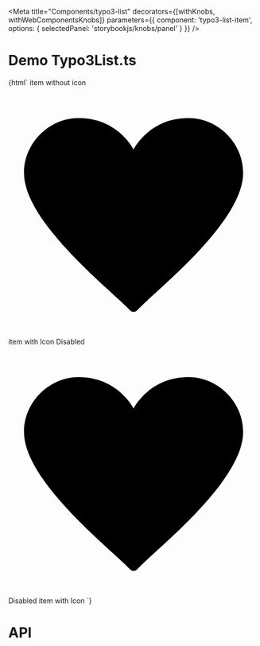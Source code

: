
<Meta
  title="Components/typo3-list"
  decorators={[withKnobs, withWebComponentsKnobs]}
  parameters={{ component: 'typo3-list-item', options: { selectedPanel: 'storybookjs/knobs/panel' } }}
  />

# Demo Typo3List.ts

<Preview>
    <Story name="Basic List Item" height="220px">
    {html`
      <typo3-list-item>item without icon</typo3-list-item>
      <typo3-list-item>
        <svg slot="icon" xmlns="http://www.w3.org/2000/svg" viewBox="0 0 16 16"><g class="icon-color"><path d="M15 5.5C15 3.6 13.4 2 11.5 2 9 2 8 4 8 4S7 2 4.5 2C2.6 2 1 3.6 1 5.5c0 3.2 5.7 7.6 6.8 8.8.1.1.3.1.4 0C9.3 13.1 15 8.7 15 5.5z"/></g></svg>
        item with Icon
      </typo3-list-item>
      <typo3-list-item disabled>
        Disabled
      </typo3-list-item>
      <typo3-list-item disabled>
        <svg slot="icon" xmlns="http://www.w3.org/2000/svg" viewBox="0 0 16 16"><g class="icon-color"><path d="M15 5.5C15 3.6 13.4 2 11.5 2 9 2 8 4 8 4S7 2 4.5 2C2.6 2 1 3.6 1 5.5c0 3.2 5.7 7.6 6.8 8.8.1.1.3.1.4 0C9.3 13.1 15 8.7 15 5.5z"/></g></svg>
        Disabled item with Icon
      </typo3-list-item>
    `}
    </Story>
</Preview>

# API

<Props of="typo3-list-item" />

